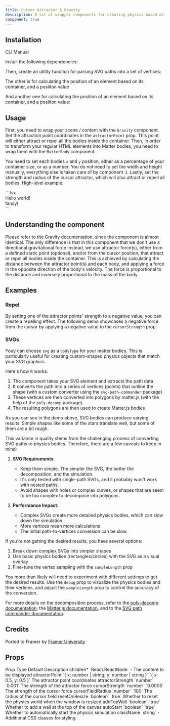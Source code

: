 ```yaml
---
title: Cursor Attractor & Gravity
description: A set of wrapper components for creating physics-based attractors and gravity animations with Matter.js.
component: true
---
```


<ComponentPreview name="cursor-attractor-and-gravity-demo" framerLink="https://framer.university/resources/cursor-attract-component-for-framer"/>

## Installation

<Tabs defaultValue="cli">

<TabsList>
  <TabsTrigger value="cli">CLI</TabsTrigger>
  <TabsTrigger value="manual">Manual</TabsTrigger>
</TabsList>
<TabsContent value="cli">

<InstallTabs command="shadcn@latest add &quot;https://uwuui.com/r/cursor-attractor-and-gravity.json&quot;" npx />

</TabsContent>
<TabsContent value="manual">

Install the following dependencies:

<InstallTabs command="matter-js @types/matter-js poly-decomp" />

Then, create an utility function for parsing SVG paths into a set of vertices:

<ComponentSource name="svg-path-to-vertices" />

The other is for calculating the position of an element based on its container, and a posiiton value

<ComponentSource name="calculate-position" />

And another one for calculating the position of an element based on its container, and a posiiton value:

<ComponentSource name="cursor-attractor-and-gravity" />

</TabsContent>
</Tabs>

## Usage

First, you need to wrap your scene / content with the `Gravity` component. Set the attraction point coordinates in the `attractorPoint` prop. This point will either attract or repel all the bodies inside the container. Then, in order to transform your regular HTML elements into Matter bodies, you need to wrap them with the `MatterBody` component. 

You need to set each bodies `x` and `y` position, either as a percentage of your container size, or as a number. You do not need to set the width and height manually, everything else is taken care of by component :). Lastly, set the strength and radius of the cursor attractor, which will also attract or repell all bodies. High-level example:

<CodeSnippet title="Gravity usage example">
```tsx
<Gravity attractorPoint={{ x: "50%", y: "50%" }} attractorStrength={0.0006} cursorStrength={-0.005} cursorFieldRadius={200}>
  <MatterBody x="50%" y="50%">
    <div>Hello world!</div>
  </MatterBody>
  <MatterBody x="10%" y="10%">
    <div>fancy!</div>
  </MatterBody>
</Gravity>
```
</CodeSnippet>

## Understanding the component

Please refer to the <Link href="/docs/components/physics/gravity">Gravity</Link> documentation, since the component is almost identical. The only difference is that in this component that we don't use a directional gravitational force.Instead, we use attractor force(s), either from a defined static point (optional), and/or from the cursor position, that attract or repel all bodies inside the container. This is achieved by calculating the distance between the attractor point(s) and each body, and applying a force in the opposite direction of the body's velocity. The force is proportional to the distance and inversely proportional to the mass of the body.

## Examples

### Repel

By setting one of the attractor points' strength to a negative value, you can create a repelling effect. The following demo showcases a negative force from the cursor by applying a negative value to the `cursorStrength` prop.

<ComponentPreview name="cursor-attractor-and-gravity-image-demo" />

### SVGs

Youy can choose `svg` as a `bodyType` for your matter bodies. This is particularly useful for creating custom-shaped physics objects that match your SVG graphics.

Here's how it works:

1. The component takes your SVG element and extracts the path data
2. It converts the path into a series of vertices (points) that outline the shape (with a custom converter using the `svg-path-commander` package)
3. These vertices are then converted into polygons by matter.js (with the help of the `poly-decomp` package).
4. The resulting polygons are then used to create Matter.js bodies

<ComponentPreview name="cursor-attractor-and-gravity-svg-demo" />

As you can see in the demo above, SVG bodies can produce varying results. Simple shapes like some of the stars translate well, but some of them are a bit rough.

This variance in quality stems from the challenging process of converting SVG paths to physics bodies. Therefore, there are a few caveats to keep in mind:

1. **SVG Requirements**:

   - Keep them simple. The simpler the SVG, the better the decomposition, and the simulation.
   - It's only tested with single-path SVGs, and it probably won't work with nested paths.
   - Avoid shapes with holes or complex curves, or shapes that are seem to be too complex to decompose into polygons.

2. **Performance Impact**:
   - Complex SVGs create more detailed physics bodies, which can slow down the simulation
   - More vertices mean more calculations
   - The initial path-to-vertices conversion can be slow.

If you're not getting the desired results, you have several options:

1. Break down complex SVGs into simpler shapes
2. Use basic physics bodies (rectangles/circles) with the SVG as a visual overlay
3. Fine-tune the vertex sampling with the `sampleLength` prop

You more than likely will need to experiment with different settings to get the desired results. Use the `debug` prop to visualize the physics bodies and their vertices, and adjust the `sampleLength` prop to control the accuracy of the conversion.

For more details on the decomposition process, refer to the [poly-decomp documentation](https://github.com/schteppe/poly-decomp), the [Matter.js documentation](https://brm.io/matter-js/docs/classes/Bodies.html#method_fromVertices), and to the [SVG path commander documentation](https://github.com/thednp/svg-path-commander).

## Credits

Ported to Framer by [Framer University](https://framer.university/)

## Props

<Table>
  <TableHeader>
    <TableRow>
      <TableHead>Prop</TableHead>
      <TableHead>Type</TableHead>
      <TableHead>Default</TableHead>
      <TableHead>Description</TableHead>
    </TableRow>
  </TableHeader>
  <TableBody>
    <TableRow>
      <TableCell>children<span className="text-red-500">*</span></TableCell>
      <TableCell>`React.ReactNode`</TableCell>
      <TableCell>-</TableCell>
      <TableCell>The content to be displayed</TableCell>
    </TableRow>
    <TableRow>
      <TableCell>attractorPoint</TableCell>
      <TableCell>`{ x: number | string; y: number | string }`</TableCell>
      <TableCell>`{ x: 0.5, y: 0.5 }`</TableCell>
      <TableCell>The attractor point coordinates</TableCell>
    </TableRow>
    <TableRow>
      <TableCell>attractorStrength</TableCell>
      <TableCell>`number`</TableCell>
      <TableCell>`0.001`</TableCell>
      <TableCell>The strength of the attractor force</TableCell>
    </TableRow>
    <TableRow>
      <TableCell>cursorStrength</TableCell>
      <TableCell>`number`</TableCell>
      <TableCell>`0.0005`</TableCell>
      <TableCell>The strength of the cursor force</TableCell>
    </TableRow>
    <TableRow>
      <TableCell>cursorFieldRadius</TableCell>
      <TableCell>`number`</TableCell>
      <TableCell>`100`</TableCell>
      <TableCell>The radius of the cursor field</TableCell>
    </TableRow>
    <TableRow>
      <TableCell>resetOnResize</TableCell>
      <TableCell>`boolean`</TableCell>
      <TableCell>`true`</TableCell>
      <TableCell>Whether to reset the physics world when the window is resized</TableCell>
    </TableRow>
    <TableRow>
      <TableCell>addTopWall</TableCell>
      <TableCell>`boolean`</TableCell>
      <TableCell>`true`</TableCell>
      <TableCell>Whether to add a wall at the top of the canvas</TableCell>
    </TableRow>
    <TableRow>
      <TableCell>autoStart</TableCell>
      <TableCell>`boolean`</TableCell>
      <TableCell>`true`</TableCell>
      <TableCell>Whether to automatically start the physics simulation</TableCell>
    </TableRow>
    <TableRow>
      <TableCell>className</TableCell>
      <TableCell>`string`</TableCell>
      <TableCell>-</TableCell>
      <TableCell>Additional CSS classes for styling</TableCell>
    </TableRow>
  </TableBody>
</Table>